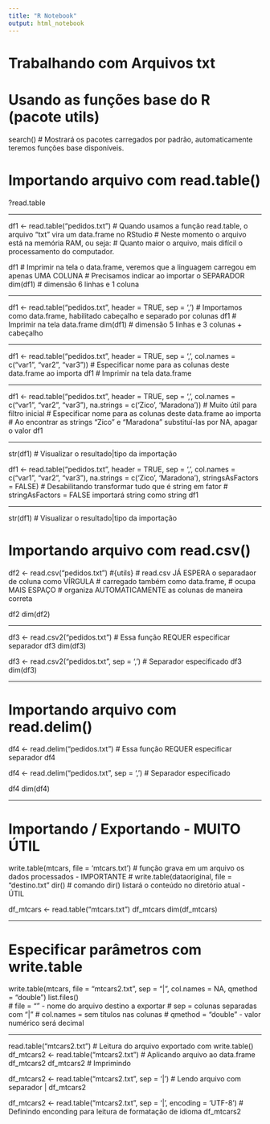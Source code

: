---
title: "R Notebook"
output: html_notebook
---

# Trabalhando com Arquivos txt


# Usando as funções base do R (pacote utils)
search() 
# Mostrará os pacotes carregados por padrão, automaticamente teremos funções base disponíveis.


# Importando arquivo com read.table()
?read.table


-------------------------------------------------------------------------------------

df1 <- read.table("pedidos.txt")
# Quando usamos a função read.table, o arquivo "txt" vira um data.frame no RStudio
# Neste momento o arquivo está na memória RAM, ou seja:
# Quanto maior o arquivo, mais difícil o processamento do computador.

df1 
# Imprimir na tela o data.frame, veremos que a linguagem carregou em apenas UMA COLUNA
# Precisamos indicar ao importar o SEPARADOR
dim(df1)
# dimensão 6 linhas e 1 coluna

-------------------------------------------------------------------------------------

df1 <- read.table("pedidos.txt", header = TRUE, sep = ',')
# Importamos como data.frame, habilitado cabeçalho e separado por colunas
df1
# Imprimir na tela data.frame
dim(df1)
# dimensão 5 linhas e 3 colunas + cabeçalho

-------------------------------------------------------------------------------------

df1 <- read.table("pedidos.txt", header = TRUE, sep = ',', 
                  col.names = c("var1", "var2", "var3"))
# Especificar nome para as colunas deste data.frame ao importa
df1
# Imprimir na tela data.frame

-------------------------------------------------------------------------------------

df1 <- read.table("pedidos.txt", header = TRUE, 
                  sep = ',', 
                  col.names = c("var1", "var2", "var3"),
                  na.strings = c('Zico', 'Maradona')) # Muito útil para filtro inicial
# Especificar nome para as colunas deste data.frame ao importa
# Ao encontrar as strings "Zico" e "Maradona" substituí-las por NA, apagar o valor
df1

-------------------------------------------------------------------------------------

str(df1)
# Visualizar o resultado|tipo da importação 

df1 <- read.table("pedidos.txt", header = TRUE, 
                  sep = ',', 
                  col.names = c("var1", "var2", "var3"),
                  na.strings = c('Zico', 'Maradona'),
                  stringsAsFactors = FALSE)
# Desabilitando transformar tudo que é string em fator
# stringAsFactors = FALSE importará string como string
df1

-------------------------------------------------------------------------------------

str(df1)
# Visualizar o resultado|tipo da importação 

# Importando arquivo com read.csv()
df2 <- read.csv("pedidos.txt") #{utils}
# read.csv JÁ ESPERA o separadaor de coluna como VÍRGULA 
# carregado também como data.frame,
# ocupa MAIS ESPAÇO
# organiza AUTOMATICAMENTE as colunas de maneira correta

df2
dim(df2)

-------------------------------------------------------------------------------------

df3 <- read.csv2("pedidos.txt")
# Essa função REQUER especificar separador
df3
dim(df3)


df3 <- read.csv2("pedidos.txt", sep = ',') 
# Separador especificado
df3
dim(df3)

-------------------------------------------------------------------------------------

# Importando arquivo com read.delim()
df4 <- read.delim("pedidos.txt")
# Essa função REQUER especificar separador
df4

df4 <- read.delim("pedidos.txt", sep = ',')
# Separador especificado

df4
dim(df4)

-------------------------------------------------------------------------------------

# Importando / Exportando - MUITO ÚTIL

write.table(mtcars, file = 'mtcars.txt')
# função grava em um arquivo os dados processados - IMPORTANTE
# write.table(dataoriginal, file = "destino.txt"
dir()
# comando dir() listará o conteúdo no diretório atual - ÚTIL

df_mtcars <- read.table("mtcars.txt")
df_mtcars
dim(df_mtcars)

-------------------------------------------------------------------------------------

# Especificar parâmetros com write.table
write.table(mtcars, file = "mtcars2.txt", sep = "|", col.names = NA, qmethod = "double")
list.files()        
# file = "" - nome do arquivo destino a exportar
# sep = colunas separadas com "|"
# col.names = sem títulos nas colunas
# qmethod = "double" - valor numérico será decimal

-------------------------------------------------------------------------------------

read.table("mtcars2.txt")
# Leitura do arquivo exportado com write.table()
df_mtcars2 <- read.table("mtcars2.txt")
# Aplicando arquivo ao data.frame df_mtcars2
df_mtcars2
# Imprimindo 


df_mtcars2 <- read.table("mtcars2.txt", sep = '|')
# Lendo arquivo com separador |
df_mtcars2

df_mtcars2 <- read.table("mtcars2.txt", sep = '|', encoding = 'UTF-8')
# Definindo enconding para leitura de formatação de idioma
df_mtcars2




